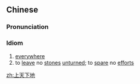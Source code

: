 ==Chinese==
{{zh-forms|type=22|lit=to ascend the heaven or to descend to earth}}

===Pronunciation===
{{zh-pron
|m=shàngtiānxiàdì
|c=soeng5 tin1 haa6 dei6
|cat=cy
}}

===Idiom===
{{zh-idiom}}

# [[everywhere]]
# to [[leave]] no [[stone]]s [[unturned]]; to [[spare]] no [[effort]]s

[[zh:上天下地]]